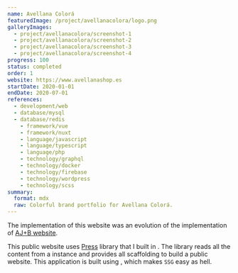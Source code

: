 ```yaml
---
name: Avellana Colorá
featuredImage: /project/avellanacolora/logo.png
galleryImages:
  - project/avellanacolora/screenshot-1
  - project/avellanacolora/screenshot-2
  - project/avellanacolora/screenshot-3
  - project/avellanacolora/screenshot-4
progress: 100
status: completed
order: 1
website: https://www.avellanashop.es
startDate: 2020-01-01
endDate: 2020-07-01
references:
  - development/web
  - database/mysql
  - database/redis
    - framework/vue
    - framework/nuxt
    - language/javascript
    - language/typescript
    - language/php
    - technology/graphql
    - technology/docker
    - technology/firebase
    - technology/wordpress
    - technology/scss
summary:
  format: mdx
  raw: Colorful brand portfolio for Avellana Colorá.
---
```


The implementation of this website was an evolution of the implementation of [AJ+B website](project/angelaberenguer).

This public website uses [Press](project/press) library that I built in [](language/typescript). The library reads all the content from a [](technology/wordpress) instance and provides all scaffolding to build a public website. This application is built using [](framework/nuxt), which makes `SSG` easy as hell.
